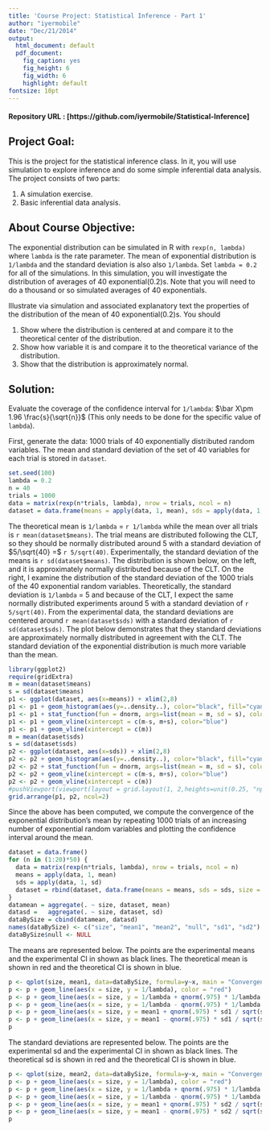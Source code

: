 ```yaml
---
title: 'Course Project: Statistical Inference - Part 1'
author: "iyermobile"
date: "Dec/21/2014"
output:
  html_document: default
  pdf_document:
    fig_caption: yes
    fig_height: 6
    fig_width: 6
    highlight: default
fontsize: 10pt
---
```


####  Repository URL : [https://github.com/iyermobile/Statistical-Inference]

##  Project Goal: 
This is the project for the statistical inference class. In it, you will use simulation to explore inference and do some simple inferential data analysis. The project consists of two parts:

1. A simulation exercise.
2. Basic inferential data analysis.

## About Course Objective:
The exponential distribution can be simulated in R with `rexp(n, lambda)` where `lambda` is the rate parameter. The mean of exponential distribution is `1/lambda` and the standard deviation is also also `1/lambda`. Set `lambda = 0.2` for all of the simulations. In this simulation, you will investigate the distribution of averages of 40 exponential(0.2)s. Note that you will need to do a thousand or so simulated averages of 40 exponentials.

Illustrate via simulation and associated explanatory text the properties of the distribution of the mean of 40 exponential(0.2)s.  You should

1. Show where the distribution is centered at and compare it to the theoretical center of the distribution.
2. Show how variable it is and compare it to the theoretical variance of the distribution.
3. Show that the distribution is approximately normal.


## Solution:

Evaluate the coverage of the confidence interval for `1/lambda`: $\bar X\pm 1.96 \frac{s}{\sqrt{n}}$ (This only needs to be done for the specific value of `lambda`). 

First, generate the data: 1000 trials of 40 exponentially distributed random variables. The mean and standard deviation of the set of 40 variables for each trial is stored in `dataset`.

```r
set.seed(100)
lambda = 0.2
n = 40
trials = 1000
data = matrix(rexp(n*trials, lambda), nrow = trials, ncol = n)
dataset = data.frame(means = apply(data, 1, mean), sds = apply(data, 1, sd))
```

The theoretical mean is `1/lambda` = `r 1/lambda` while the mean over all trials is `r mean(dataset$means)`. The trial means are distributed following the CLT, so they should be normally distributed around 5 with a standard deviation of $5/\sqrt{40} =$ `r 5/sqrt(40)`. Experimentally, the standard deviation of the means is `r sd(dataset$means)`. The distribution is shown below, on the left, and it is approximately normally distributed because of the CLT. On the right, I examine the distribution of the standard deviation of the 1000 trials of the 40 exponential random variables. Theoretically, the standard deviation is `1/lambda` = 5 and because of the CLT, I expect the same normally distributed experiments around 5 with a standard deviation of `r 5/sqrt(40)`. From the experimental data, the standard deviations are centered around `r mean(dataset$sds)` with a standard deviation of `r sd(dataset$sds)`. The plot below demonstrates that they standard deviations are approximately normally distributed in agreement with the CLT. The standard deviation of the exponential distribution is much more variable than the mean.

```r
library(ggplot2)
require(gridExtra)
m = mean(dataset$means)
s = sd(dataset$means)
p1 <- ggplot(dataset, aes(x=means)) + xlim(2,8)
p1 <- p1 + geom_histogram(aes(y=..density..), color="black", fill="cyan", binwidth = lambda)
p1 <- p1 + stat_function(fun = dnorm, args=list(mean = m, sd = s), color="red")
p1 <- p1 + geom_vline(xintercept = c(m-s, m+s), color="blue")
p1 <- p1 + geom_vline(xintercept = c(m))
m = mean(dataset$sds)
s = sd(dataset$sds)
p2 <- ggplot(dataset, aes(x=sds)) + xlim(2,8)
p2 <- p2 + geom_histogram(aes(y=..density..), color="black", fill="cyan", binwidth = lambda)
p2 <- p2 + stat_function(fun = dnorm, args=list(mean = m, sd = s), color="red")
p2 <- p2 + geom_vline(xintercept = c(m-s, m+s), color="blue")
p2 <- p2 + geom_vline(xintercept = c(m))
#pushViewport(viewport(layout = grid.layout(1, 2,heights=unit(0.25, "npc"))))
grid.arrange(p1, p2, ncol=2)
```


Since the above has been computed, we compute the convergence of the exponential distribution's mean by repeating 1000 trials of an increasing number of exponential random variables and plotting the confidence interval around the mean.

```r
dataset = data.frame()
for (n in (1:20)*50) {
  data = matrix(rexp(n*trials, lambda), nrow = trials, ncol = n)
  means = apply(data, 1, mean)
  sds = apply(data, 1, sd)
  dataset = rbind(dataset, data.frame(means = means, sds = sds, size = n))
}
datamean = aggregate(. ~ size, dataset, mean)
datasd =   aggregate(. ~ size, dataset, sd)
dataBySize = cbind(datamean, datasd)
names(dataBySize) <- c("size", "mean1", "mean2", "null", "sd1", "sd2")
dataBySize$null <- NULL
```

The means are represented below. The points are the experimental means and the experimental CI in shown as black lines. The theoretical mean is shown in red and the theoretical CI is shown in blue.

```r
p <- qplot(size, mean1, data=dataBySize, formula=y~x, main = "Convergence and CI on the mean") + ylim(4.75,5.25)
p <- p + geom_line(aes(x = size, y = 1/lambda), color = "red")
p <- p + geom_line(aes(x = size, y = 1/lambda + qnorm(.975) * 1/lambda / size), color = "blue")
p <- p + geom_line(aes(x = size, y = 1/lambda - qnorm(.975) * 1/lambda / size), color = "blue")
p <- p + geom_line(aes(x = size, y = mean1 + qnorm(.975) * sd1 / sqrt(size)))
p <- p + geom_line(aes(x = size, y = mean1 - qnorm(.975) * sd1 / sqrt(size)))
p
```

The standard deviations are represented below. The points are the experimental sd and the experimental CI in shown as black lines. The theoretical sd is shown in red and the theoretical CI is shown in blue.

```r
p <- qplot(size, mean2, data=dataBySize, formula=y~x, main = "Convergence and CI on the sd") + ylim(4.75,5.25)
p <- p + geom_line(aes(x = size, y = 1/lambda), color = "red")
p <- p + geom_line(aes(x = size, y = 1/lambda + qnorm(.975) * 1/lambda / size), color = "blue")
p <- p + geom_line(aes(x = size, y = 1/lambda - qnorm(.975) * 1/lambda / size), color = "blue")
p <- p + geom_line(aes(x = size, y = mean1 + qnorm(.975) * sd2 / sqrt(size)))
p <- p + geom_line(aes(x = size, y = mean1 - qnorm(.975) * sd2 / sqrt(size)))
p
```